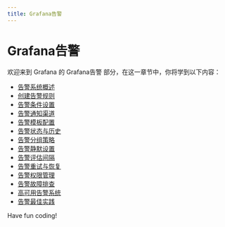 ```yaml
---
title: Grafana告警
---
```


# Grafana告警

欢迎来到 Grafana 的 Grafana告警 部分，在这一章节中，你将学到以下内容：

- [告警系统概述](./0-alarm-system-overview.mdx)
- [创建告警规则](./1-create-alert-rule.mdx)
- [告警条件设置](./2-alarm-condition-settings.mdx)
- [告警通知渠道](./3-alarm-notification-channel.mdx)
- [告警模板配置](./4-alarm-template-configuration.mdx)
- [告警状态与历史](./5-alarm-status-and-history.mdx)
- [告警分组策略](./6-alarm-grouping-policy.mdx)
- [告警静默设置](./7-alarm-silence-settings.mdx)
- [告警评估间隔](./8-alarm-evaluation-interval.mdx)
- [告警重试与恢复](./9-alarm-retry-and-recovery.mdx)
- [告警权限管理](./10-alarm-permission-management.mdx)
- [告警故障排查](./11-alarm-troubleshooting.mdx)
- [高可用告警系统](./12-high-availability-alarm-system.mdx)
- [告警最佳实践](./13-alert-best-practices.mdx)

Have fun coding!